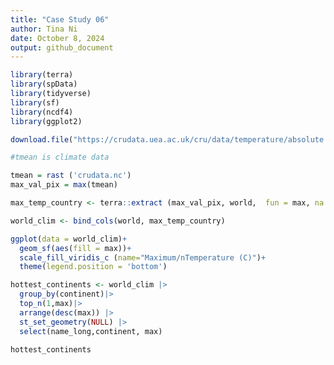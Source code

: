 ```yaml
---
title: "Case Study 06"
author: Tina Ni
date: October 8, 2024
output: github_document
---
```

```r
library(terra)
library(spData)
library(tidyverse)
library(sf)
library(ncdf4)
library(ggplot2)
```

```r
download.file("https://crudata.uea.ac.uk/cru/data/temperature/absolute.nc","crudata.nc", method = "curl")
```

```r
#tmean is climate data

tmean = rast ('crudata.nc')
max_val_pix = max(tmean)

max_temp_country <- terra::extract (max_val_pix, world,  fun = max, na.rm = TRUE, small =T)

world_clim <- bind_cols(world, max_temp_country)
```

```r
ggplot(data = world_clim)+
  geom_sf(aes(fill = max))+
  scale_fill_viridis_c (name="Maximum/nTemperature (C)")+
  theme(legend.position = 'bottom')
```

```r
hottest_continents <- world_clim |>
  group_by(continent)|>
  top_n(1,max)|>
  arrange(desc(max)) |>
  st_set_geometry(NULL) |>
  select(name_long,continent, max)

hottest_continents
```